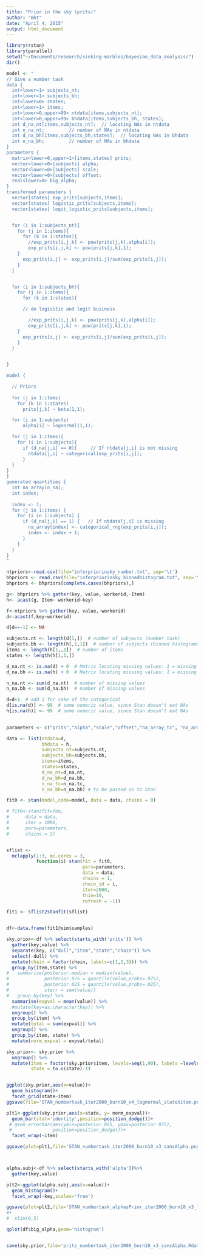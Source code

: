 ```yaml
---
title: "Prior in the sky (prits)"
author: "mht"
date: "April 4, 2015"
output: html_document
---
```


```r
library(rstan)
library(parallel)
setwd("~/Documents/research/sinking-marbles/bayesian_data_analysis/")
dir()
```

```r

model <- "
// Give a number task
data { 
  int<lower=1> subjects_nt;
  int<lower=1> subjects_bh;
  int<lower=0> states;
  int<lower=1> items;
  int<lower=0,upper=99> ntdata[items,subjects_nt];
  int<lower=0,upper=99> bhdata[items,subjects_bh, states];
  int d_na_nt[items,subjects_nt];  // locating NAs in ntdata
  int n_na_nt;         // number of NAs in ntdata
  int d_na_bh[items,subjects_bh,states];  // locating NAs in bhdata
  int n_na_bh;         // number of NAs in bhdata
}
parameters {
  matrix<lower=0,upper=1>[items,states] prits; 
  vector<lower=0>[subjects] alpha;
  vector<lower=0>[subjects] scale;
  vector<lower=0>[subjects] offset;
  real<lower=0> big_alpha;
}
transformed parameters {
  vector[states] exp_prits[subjects,items];
  vector[states] logistic_prits[subjects,items];
  vector[states] logit_logistic_prits[subjects,items];


  for (i in 1:subjects_nt){
    for (j in 1:items){
      for (k in 1:states){
        //exp_prits[i,j,k] <- pow(prits[j,k],alpha[i]);
        exp_prits[i,j,k] <- pow(prits[j,k],1);
    }
      exp_prits[i,j] <- exp_prits[i,j]/sum(exp_prits[i,j]);
    }
  }


  for (i in 1:subjects_bh){
    for (j in 1:items){
      for (k in 1:states){

      // do logisitic and logit business

        //exp_prits[i,j,k] <- pow(prits[j,k],alpha[i]);
        exp_prits[i,j,k] <- pow(prits[j,k],1);
    }
      exp_prits[i,j] <- exp_prits[i,j]/sum(exp_prits[i,j]);
    }
  }


}

model {

  // Priors
  
  for (j in 1:items)
    for (k in 1:states)
      prits[j,k] ~ beta(1,1);

  for (i in 1:subjects)
      alpha[i] ~ lognormal(1,1);

  for (j in 1:items){
    for (i in 1:subjects){
      if (d_na[j,i] == 0){     // If ntdata[j,i] is not missing
        ntdata[j,i] ~ categorical(exp_prits[i,j]);
      }
  }
}
}
generated quantities {
  int na_array[n_na];
  int index;
  
  index <- 1;
  for (j in 1:items) {
    for (i in 1:subjects) {   
      if (d_na[j,i] == 1) {   // If ntdata[j,i] is missing
        na_array[index] <- categorical_rng(exp_prits[i,j]);
        index <- index + 1;
      }
    }
  }
}
"
```


```r

ntpriors<-read.csv(file="inferpriorinsky_number.txt", sep='\t')
bhpriors <- read.csv(file="inferpriorinsky_binnedhistogram.txt", sep='\t')
bhpriors <- bhpriors[complete.cases(bhpriors),]

g<- bhpriors %>% gather(key, value,-workerid,-Item)
h<- acast(g, Item~ workerid~key)

f<-ntpriors %>% gather(key, value,-workerid)
d<-acast(f,key~workerid)

d[d==-1] <- NA

subjects.nt <- length(d[1,])  # number of subjects (number task)
subjects.bh <- length(h[,1,1])  # number of subjects (binned histograms)
items <- length(h[1,,1])  # number of items
states <- length(h[1,1,])

d_na.nt <- is.na(d) + 0  # Matrix locating missing values: 1 = missing
d_na.bh <- is.na(h) + 0  # Matrix locating missing values: 1 = missing

n_na.nt <- sum(d_na.nt)  # number of missing values
n_na.bh <- sum(d_na.bh)  # number of missing values

d=d+1  # add 1 for sake of the categorical
d[is.na(d)] <- 99  # some numeric value, since Stan doesn't eat NAs
h[is.na(h)] <- 99  # some numeric value, since Stan doesn't eat NAs

  
parameters <- c("prits","alpha","scale","offset","na_array_tc", "na_array_bh")  # parameters to be monitored   

data <- list(ntdata=d, 
             bhdata = h,
             subjects_nt=subjects.nt,
             subjects_bh=subjects.bh,
             items=items,
             states=states,
             d_na_nt=d_na.nt,
             d_na_bh=d_na.bh,
             n_na_tc=n_na.tc,
             n_na_bh=n_na.bh) # to be passed on to Stan

fit0 <- stan(model_code=model, data = data, chains = 0)

# fit0<-stan(fit=foo, 
#      data = data, 
#      iter = 1000,
#      pars=parameters,
#      chains = 2)


sflist <- 
  mclapply(1:3, mc.cores = 3, 
           function(i) stan(fit = fit0, 
                            pars=parameters,
                            data = data, 
                            chains = 1, 
                            chain_id = i,
                            iter=2000,
                            thin=10,
                            refresh = -1))

fit1 <- sflist2stanfit(sflist)


df<-data.frame(fit1@sim$samples)

sky.prior<-df %>% select(starts_with('prits')) %>%
  gather(key,value) %>%
  separate(key, c("dull","item","state","chain")) %>%
  select(-dull) %>%
  mutate(chain = factor(chain, labels=c(1,2,3))) %>%
  group_by(item,state) %>%
#   summarise(posterior.median = median(value),
#             posterior.975 = quantile(value,probs=.975),
#             posterior.025 = quantile(value,probs=.025),
#             sterr = sem(value))
#   group_by(key) %>%
  summarise(expval = mean(value)) %>%
  #mutate(key=as.character(key)) %>%
  ungroup() %>%
  group_by(item) %>%
  mutate(total = sum(expval)) %>%
  ungroup() %>%
  group_by(item, state) %>%
  mutate(norm_expval = expval/total)

sky.prior<- sky.prior %>%
  ungroup() %>%
  mutate(item = factor(sky.prior$item, levels=seq(1,90), labels =levels(f$key)),
         state = to.n(state)-1)


ggplot(sky.prior,aes(x=value))+
  geom_histogram()+
  facet_grid(state~item)
ggsave(file='STAN_numbertask_iter2000_burn10_x4_lognormal_stateXitem.png', height=30, width=30)

plt1<-ggplot(sky.prior,aes(x=state, y= norm_expval))+
  geom_bar(stat='identity',position=position_dodge())+
 # geom_errorbar(aes(ymin=posterior.025, ymax=posterior.975), 
 #               position=position_dodge())+
  facet_wrap(~item)

ggsave(plot=plt1,file='STAN_numbertask_iter2000_burn10_x3_sansAlpha.png',height=20, width=30)



alpha.subj<-df %>% select(starts_with('alpha'))%>%
  gather(key,value) 

plt2<-ggplot(alpha.subj,aes(x=value))+
  geom_histogram()+
  facet_wrap(~key,scales='free')

ggsave(plot=plt2,file='STAN_numbertask_alphasPrior_iter2000_burn10_x3_lognormal_mean1.png',height=20, width=30)
#+
#  xlim(0,5)

qplot(df$big_alpha,geom='histogram')


save(sky.prior,file='prits_numbertask_iter2000_burn10_x3_sansAlpha.Rdata')
```







